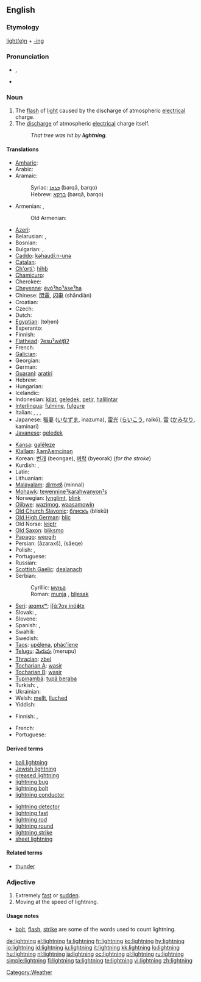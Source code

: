 {{wikipedia|dab=Lightning (disambiguation)|Lightning}}
==English==

===Etymology===
[[lighten|light(e)n]] + [[-ing]]

===Pronunciation===
* {{IPA|/ˈlaɪt.nɪŋ/}}, {{SAMPA|/"laIt.nIN/}}
* {{audio|En-us-lightning.ogg|Audio (US)}}

===Noun===
{{wikipedia}}
{{en-noun|s|-}}

# The [[flash]] of [[light]] caused by the discharge of atmospheric [[electrical]] charge.
# The [[discharge]] of atmospheric [[electrical]] charge itself.
#: ''That tree was hit by '''lightning'''.''

====Translations====
{{trans-top|flash of light}}
* [[Amharic]]: {{tø|am|መብረቅ|tr=mäbräq|sc=Ethi}}
* Arabic: {{t|ar|برق|m|alt=بَرْق|tr=barq}}
* Aramaic:
*: Syriac: [[ܒܪܩܐ]] (barqā, barqo) {{m}}
*: Hebrew: [[ברקא]] (barqā, barqo) {{m}}
* Armenian: {{t-|hy|կայծակ|tr=kayçak|sc=Hayeren|xs=Armenian}}, {{t-|hy|շանթ|tr=šant'|sc=Hayeren|xs=Armenian}}
*: Old Armenian: {{tø|xcl|կայծակն|tr=kaycakn|sc=Hayeren|xs=Old Armenian}}
* [[Azeri]]: {{t+|az|şimşək|xs=Azeri}}
* Belarusian: {{t|be|маланка|f|tr=malanka|sc=Cyrl|xs=Belarusian}},  {{t|be|бліскавіца|tr=bliskavica|sc=Cyrl|xs=Belarusian}}
* Bosnian: {{t-|bs|munja|f}}
* Bulgarian: {{t+|bg|мълния|f|tr=mǎlnija|sc=Cyrl}},  {{t|bg|светкавица|f|tr=svetkávica|sc=Cyrl}}
* [[Caddo]]: [[kǝhaudíːn-unǝ]]
* [[Catalan]]: {{t|ca|llamp|m}}
* [[Ch'orti']]: [[hihƥ]]
* [[Chamicuro]]: {{tø|ccc|yaple'ti}}
* Cherokee: {{t-|chr|ᎠᎾᎦᎵᏍᎩ|tr=anagalisgi|sc=Cher|xs=Cherokee}}
* [[Cheyenne]]: [[évóˀhoˀȧseˀha]]
* Chinese: [[閃電]], [[闪电]] (shǎndiàn)
* Croatian: {{t-|hr|munja|f}}
* Czech: {{t+|cs|blesk|m}}
* Dutch: {{t+|nl|bliksem|m}}
* [[Egyptian]]: (ŧɵḥɵn)
* Esperanto: {{t+|eo|fulmo|xs=Esperanto}}
* Finnish: {{t+|fi|salama}}
* [[Flathead]]: [[ʔesuˀwéʧiʔ]]
* French: {{t+|fr|éclair|m}}
* [[Galician]]: {{t-|gl|raio|xs=Galician}}
* Georgian: {{t-|ka|ელვა|tr=elva|sc=Geor|xs=Georgian}}
* German: {{t+|de|Blitz|m}}
* [[Guaraní]]: [[aratiri]]
* Hebrew: {{t+|he|ברק|sc=Hebr}}
* Hungarian: {{t+|hu|villám}}
* Icelandic: {{t+|is|elding|f}}
* Indonesian: [[kilat]], [[geledek]], [[petir]], [[halilintar]]
* [[Interlingua]]: [[fulmine]], [[fulgure]]
* Italian: {{t+|it|fulmine|m}}, {{t-|it|folgore|m}}, {{t+|it|saetta|f}}, {{t+|it|lampo|m}}
* Japanese: [[稲妻]] ([[いなずま]], inazuma), [[雷光]] ([[らいこう]], raikō), [[雷]] ([[かみなり]], kaminari)
* [[Javanese]]: [[geledek]]
{{trans-mid}}
* [[Kansa]]: [[galéleze]]
* [[Klallam]]: [[ƛ̕əmƛ̕əmcínəŋ]]
* Korean: [[번개]] (beongae), [[벼락]] (byeorak) (''for the stroke'')
* Kurdish: {{t|ku|بروسکه‌|tr=bruske|sc=ku-Arab}}, {{t|ku|تریشقه‌|tr=trishqe|sc=ku-Arab}}
* Latin: {{t-|la|fulgur|n}}
* Lithuanian: {{t|lt|žaibas|m|xs=Lithuanian}}
* [[Malayalam]]: [[മിന്നല്‍]] (minnal)
* [[Mohawk]]: [[tewennineˀkarahwanyonˀs]]
* Norwegian: [[lynglimt]], [[blink]]
* [[Ojibwe]]: [[wazimog]], [[waasamowin]]
* [[Old Church Slavonic]]: [[блискъ]] (bliskŭ) {{m}}
* [[Old High German]]: [[blic]]
* Old Norse: [[leiptr]]
* [[Old Saxon]]: [[bliksmo]]
* [[Papago]]: [[wepgih]]
* Persian: {{fa-Arab|[[آذرخش]]}} (âzaraxš), {{fa-Arab|[[صاعقه]]}} (sâeqe)
* Polish: {{t+|pl|błyskawica|f}}, {{t+|pl|piorun|m}}
* Portuguese: {{t+|pt|relâmpago|m}}
* Russian: {{t+|ru|молния|f|tr=mólnija|sc=Cyrl}}
* [[Scottish Gaelic]]: [[dealanach]] {{m}}
* Serbian:
*: Cyrillic: [[муња#Serbian|муња]] {{f}}
*: Roman: [[munja#Serbian|munja]] {{f}}, [[bljesak]] {{m}}
* [[Seri]]: [[æɑmxʷ]]; [[iʃɑ́ːʔoχ inóɸtx]]
* Slovak: {{t-|sk|blesk|m}}, {{t-|sk|hrom|m}}
* Slovene: {{t+|sl|strela|m}}
* Spanish: {{t+|es|relámpago|m}}, {{t+|es|rayo|m}}
* Swahili: {{t+|sw|radi|xs=Swahili}}
* Swedish: {{t+|sv|blixt}}
* [[Taos]]: [[upę́lena]], [[phàc’íene]]
* [[Telugu]]: [[మెరుపు]] (merupu)
* [[Thracian]]: [[zbel]]
* [[Tocharian A]]: [[wasir]]
* [[Tocharian B]]: [[wasir]]
* [[Tupinambá]]: [[tupã beraba]]
* Turkish: {{t+|tr|yıldırım}},  {{t|tr|şimşek}}
* Ukrainian: {{t|uk|блискавка|f|tr=blýskavka|sc=Cyrl|xs=Ukrainian}}
* Welsh: [[mellt]], [[lluched]]
* Yiddish: {{t|yi|בליץ|tr=vlitz|sc=Hebr|xs=Yiddish}}
{{trans-bottom}}

{{trans-top|discharge}}
* Finnish: {{t+|fi|salama}}, {{t|fi|salamanisku}}
{{trans-mid}}
* French: {{t|fr|foudre}}
* Portuguese: {{t+|pt|raio|m}}
{{trans-bottom}}

====Derived terms====
{{top2}}
* [[ball lightning]]
* [[Jewish lightning]]
* [[greased lightning]]
* [[lightning bug]]
* [[lightning bolt]]
* [[lightning conductor]]
{{mid2}}
* [[lightning detector]]
* [[lightning fast]]
* [[lightning rod]]
* [[lightning round]]
* [[lightning strike]]
* [[sheet lightning]]
{{bottom2}}

====Related terms====

* [[thunder]]

===Adjective===
{{en-adj|-}}

# Extremely [[fast]] or [[sudden]].
# Moving at the speed of lightning.

====Usage notes====
* [[bolt]], [[flash]], [[strike]] are some of the words used to count lightning.

[[Category:Weather]]

[[de:lightning]]
[[el:lightning]]
[[fa:lightning]]
[[fr:lightning]]
[[ko:lightning]]
[[hy:lightning]]
[[io:lightning]]
[[id:lightning]]
[[iu:lightning]]
[[it:lightning]]
[[kk:lightning]]
[[lo:lightning]]
[[hu:lightning]]
[[nl:lightning]]
[[ja:lightning]]
[[oc:lightning]]
[[pl:lightning]]
[[ru:lightning]]
[[simple:lightning]]
[[fi:lightning]]
[[ta:lightning]]
[[te:lightning]]
[[vi:lightning]]
[[zh:lightning]]